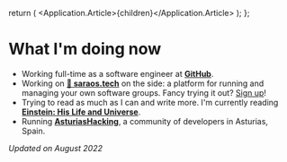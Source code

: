 
  return (
    <Application>
      <Application.Article>{children}</Application.Article>
    </Application>
  );
};

# What I'm doing now

- Working full-time as a software engineer at **[GitHub](https://github.com)**.
- Working on **[💃 saraos.tech](https://saraos.tech)** on the side: a platform for running and managing your own
  software groups. Fancy trying it out? [Sign up](https://saraos.tech/signup)!
- Trying to read as much as I can and write more. I'm currently reading
  **[Einstein: His Life and Universe](https://www.goodreads.com/book/show/10884.Einstein)**.
- Running **[AsturiasHacking](https://saraos.tech/@asturiashacking)**, a community of developers in Asturias, Spain.

_Updated on August 2022_
